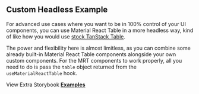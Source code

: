 
<Head>
  <title>{'Custom Headless Example - Material React Table V2 Docs'}</title>
  <meta
    name="description"
    content="A custom headless example of Material React Table which shows how you can use the useMaterialReactTable hook to build with your own UI components"
  />
  <meta
    property="og:title"
    content="Custom Headless Material React Table Example"
  />
  <meta
    property="og:description"
    content="A custom headless example of Material React Table which shows how you can use the useMaterialReactTable hook to build with your own UI components"
  />
</Head>

## Custom Headless Example

For advanced use cases where you want to be in 100% control of your UI components, you can use Material React Table in a more headless way, kind of like how you would use [stock TanStack Table](https://tanstack.com/table/v8/docs/examples/react/basic).

The power and flexibility here is almost limitless, as you can combine some already built-in Material React Table components alongside your own custom components. For the MRT components to work properly, all you need to do is pass the `table` object returned from the `useMaterialReactTable` hook.

<Examples isPage />

View Extra Storybook **[Examples](https://www.Material-react-table.dev/?path=/story/prop-playground--default)**
